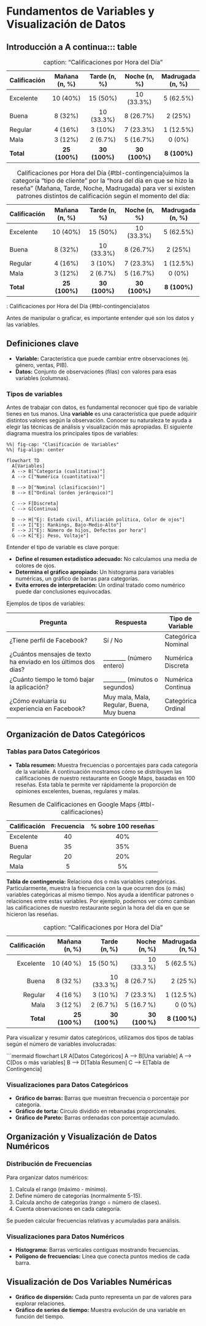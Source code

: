 # Fundamentos de Variables y Visualización de Datos

## Introducción a A continua::: table
: caption: "Calificaciones por Hora del Día"

| Calificación | Mañana (n, %)  | Tarde (n, %)   | Noche (n, %)   | Madrugada (n, %) |
|:-------------|:--------------:|:--------------:|:--------------:|:----------------:|
| Excelente    |   10 (40%)     |   15 (50%)     |  10 (33.3%)    |    5 (62.5%)     |
| Buena        |    8 (32%)     |  10 (33.3%)    |   8 (26.7%)    |     2 (25%)      |
| Regular      |    4 (16%)     |    3 (10%)     |   7 (23.3%)    |    1 (12.5%)     |
| Mala         |    3 (12%)     |   2 (6.7%)     |   5 (16.7%)    |      0 (0%)      |
| **Total**    | **25 (100%)**  | **30 (100%)**  | **30 (100%)**  |  **8 (100%)**    |

: Calificaciones por Hora del Día {#tbl-contingencia}uimos la categoría "tipo de cliente" por la "hora del día en que se hizo la reseña" (Mañana, Tarde, Noche, Madrugada) para ver si existen patrones distintos de calificación según el momento del día:

| Calificación | Mañana (n, %)  | Tarde (n, %)   | Noche (n, %)   | Madrugada (n, %) |
|:-------------|:--------------:|:--------------:|:--------------:|:----------------:|
| Excelente    |   10 (40%)     |   15 (50%)     |  10 (33.3%)    |    5 (62.5%)     |
| Buena        |    8 (32%)     |  10 (33.3%)    |   8 (26.7%)    |     2 (25%)      |
| Regular      |    4 (16%)     |    3 (10%)     |   7 (23.3%)    |    1 (12.5%)     |
| Mala         |    3 (12%)     |   2 (6.7%)     |   5 (16.7%)    |      0 (0%)      |
| **Total**    | **25 (100%)**  | **30 (100%)**  | **30 (100%)**  |  **8 (100%)**    |

: Calificaciones por Hora del Día {#tbl-contingencia}atos

Antes de manipular o graficar, es importante entender qué son los datos y las variables.

::: {.callout-note}
## Definiciones clave

- **Variable:** Característica que puede cambiar entre observaciones (ej. género, ventas, PIB).  
- **Datos:** Conjunto de observaciones (filas) con valores para esas variables (columnas).
:::

### Tipos de variables

Antes de trabajar con datos, es fundamental reconocer qué tipo de variable tienes en tus manos. Una **variable** es una característica que puede adquirir distintos valores según la observación. Conocer su naturaleza te ayuda a elegir las técnicas de análisis y visualización más apropiadas. El siguiente diagrama muestra los principales tipos de variables:


```mermaid
%%| fig-cap: "Clasificación de Variables"
%%| fig-align: center

flowchart TD
  A[Variables]
  A --> B["Categoría (cualitativa)"]
  A --> C["Numérica (cuantitativa)"]

  B --> D["Nominal (clasificación)"]
  B --> E["Ordinal (orden jerárquico)"]

  C --> F[Discreta]
  C --> G[Continua]

  D --> H["Ej: Estado civil, Afiliación política, Color de ojos"]
  E --> I["Ej: Rankings, Bajo-Medio-Alto"]
  F --> J["Ej: Número de hijos, Defectos por hora"]
  G --> K["Ej: Peso, Voltaje"]
```


Entender el tipo de variable es clave porque:

- **Define el resumen estadístico adecuado:** No calculamos una media de colores de ojos.  
- **Determina el gráfico apropiado:** Un histograma para variables numéricas, un gráfico de barras para categorías.  
- **Evita errores de interpretación:** Un ordinal tratado como numérico puede dar conclusiones equivocadas.

Ejemplos de tipos de variables:

| Pregunta                                                        | Respuesta                                 | Tipo de Variable       |
|-----------------------------------------------------------------|-------------------------------------------|------------------------|
| ¿Tiene perfil de Facebook?                                      | Sí / No                                   | Categórica Nominal     |
| ¿Cuántos mensajes de texto ha enviado en los últimos dos días?  | ________ (número entero)                 | Numérica Discreta      |
| ¿Cuánto tiempo le tomó bajar la aplicación?                     | ________ (minutos o segundos)             | Numérica Continua      |
| ¿Cómo evaluaría su experiencia en Facebook?                     | Muy mala, Mala, Regular, Buena, Muy buena | Categórica Ordinal     |


## Organización de Datos Categóricos

### Tablas para Datos Categóricos

- **Tabla resumen:** Muestra frecuencias o porcentajes para cada categoría de la variable. A continuación mostramos cómo se distribuyen las calificaciones de nuestro restaurante en Google Maps, basadas en 100 reseñas. Esta tabla te permite ver rápidamente la proporción de opiniones excelentes, buenas, regulares y malas.

| Calificación | Frecuencia | % sobre 100 reseñas |
|:-------------|:----------:|:-------------------:|
| Excelente    |     40     |         40%         |
| Buena        |     35     |         35%         |
| Regular      |     20     |         20%         |
| Mala         |      5     |          5%         |

: Resumen de Calificaciones en Google Maps {#tbl-calificaciones}

**Tabla de contingencia:** Relaciona dos o más variables categóricas. Particularmente, muestra la frecuencia con la que ocurren dos (o más) variables categóricas al mismo tiempo. Nos ayuda a identificar patrones o relaciones entre estas variables. Por ejemplo, podemos ver cómo cambian las calificaciones de nuestro restaurante según la hora del día en que se hicieron las reseñas.

::: table
: caption: "Calificaciones por Hora del Día"

| Calificación | Mañana (n, %)     | Tarde (n, %)      | Noche (n, %)       | Madrugada (n, %)   |
|-------------:|------------------:|------------------:|-------------------:|-------------------:|
| Excelente    | 10 (40 %)         | 15 (50 %)         | 10 (33.3 %)        | 5 (62.5 %)         |
| Buena        | 8 (32 %)          | 10 (33.3 %)       | 8 (26.7 %)         | 2 (25 %)           |
| Regular      | 4 (16 %)          | 3 (10 %)          | 7 (23.3 %)         | 1 (12.5 %)         |
| Mala         | 3 (12 %)          | 2 (6.7 %)         | 5 (16.7 %)         | 0 (0 %)            |
| **Total**    | **25 (100 %)**    | **30 (100 %)**    | **30 (100 %)**     | **8 (100 %)**      |
:::


Para visualizar y resumir datos categóricos, utilizamos dos tipos de tablas según el número de variables involucradas:

```mermaid
flowchart LR
  A[Datos Categóricos]
  A --> B[Una variable]
  A --> C[Dos o más variables]
  B --> D[Tabla Resumen]
  C --> E[Tabla de Contingencia]

### Visualizaciones para Datos Categóricos

- **Gráfico de barras:** Barras que muestran frecuencia o porcentaje por categoría.  
- **Gráfico de torta:** Círculo dividido en rebanadas proporcionales.  
- **Gráfico de Pareto:** Barras ordenadas con porcentaje acumulado.

## Organización y Visualización de Datos Numéricos

### Distribución de Frecuencias

Para organizar datos numéricos:

1. Calcula el rango (máximo - mínimo).  
2. Define número de categorías (normalmente 5-15).  
3. Calcula ancho de categorías (rango ÷ número de clases).  
4. Cuenta observaciones en cada categoría.

Se pueden calcular frecuencias relativas y acumuladas para análisis.

### Visualizaciones para Datos Numéricos

- **Histograma:** Barras verticales contiguas mostrando frecuencias.  
- **Polígono de frecuencias:** Línea que conecta puntos medios de cada barra.

## Visualización de Dos Variables Numéricas

- **Gráfico de dispersión:** Cada punto representa un par de valores para explorar relaciones.  
- **Gráfico de series de tiempo:** Muestra evolución de una variable en función del tiempo.

